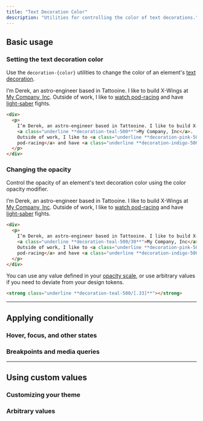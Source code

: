 ```yaml
---
title: "Text Decoration Color"
description: "Utilities for controlling the color of text decorations."
---
```




## Basic usage

### Setting the text decoration color

Use the `decoration-{color}` utilities to change the color of an element's [text decoration](/docs/text-decoration).

<Example p="none">
  <div class="bg-white p-8 text-slate-900 shadow-lg max-w-sm mx-auto text-sm leading-6 sm:text-base sm:leading-7 dark:bg-slate-800 dark:text-slate-400">
    <p class="text-sm leading-6">I’m Derek, an astro-engineer based in Tattooine. I like to build X-Wings at <a href="#" class="font-bold underline decoration-teal-500 decoration-2 dark:text-slate-200">My Company, Inc</a>. Outside of work, I like to <a href="#" class="font-bold underline decoration-pink-500 decoration-2 dark:text-slate-200">watch pod-racing</a> and have <a href="#" class="font-bold underline decoration-indigo-500 decoration-2 dark:text-slate-200">light-saber</a> fights.</p>
  </div>
</Example>

```html
<div>
  <p>
    I’m Derek, an astro-engineer based in Tattooine. I like to build X-Wings at
    <a class="underline **decoration-teal-500**">My Company, Inc</a>.
    Outside of work, I like to <a class="underline **decoration-pink-500**">watch
    pod-racing</a> and have <a class="underline **decoration-indigo-500**">light-saber</a> fights.
  </p>
</div>
```

### Changing the opacity

Control the opacity of an element's text decoration color using the color opacity modifier.

<Example p="none">
  <div class="bg-white p-8 text-slate-900 shadow-lg max-w-sm mx-auto text-sm leading-6 sm:text-base sm:leading-7 dark:bg-slate-800 dark:text-slate-400">
    <p class="text-sm leading-6">I’m Derek, an astro-engineer based in Tattooine. I like to build X-Wings at <a href="#" class="font-bold underline decoration-teal-500/30 decoration-2 dark:text-slate-200">My Company, Inc</a>. Outside of work, I like to <a href="#" class="font-bold underline decoration-pink-500/30 decoration-2 dark:text-slate-200">watch pod-racing</a> and have <a href="#" class="font-bold underline decoration-indigo-500/30 decoration-2 dark:text-slate-200">light-saber</a> fights.</p>
  </div>
</Example>

```html
<div>
  <p>
    I’m Derek, an astro-engineer based in Tattooine. I like to build X-Wings at
    <a class="underline **decoration-teal-500/30**">My Company, Inc</a>.
    Outside of work, I like to <a class="underline **decoration-pink-500/30**">watch
    pod-racing</a> and have <a class="underline **decoration-indigo-500/30**">light-saber</a> fights.
  </p>
</div>
```

You can use any value defined in your [opacity scale](/docs/opacity), or use arbitrary values if you need to deviate from your design tokens.

```html
<strong class="underline **decoration-teal-500/[.33]**"></strong>
```

---

## <Heading ignore>Applying conditionally</Heading>

### <Heading ignore>Hover, focus, and other states</Heading>

<HoverFocusAndOtherStates defaultClass="underline decoration-teal-600" featuredClass="decoration-blue-400" element="p" />

### <Heading ignore>Breakpoints and media queries</Heading>

<BreakpointsAndMediaQueries defaultClass="underline decoration-teal-600" featuredClass="decoration-blue-400" element="p" />

---

## Using custom values

### Customizing your theme

<CustomizePluginColors name="text decoration" configKey="textDecorationColor" />

### Arbitrary values

<ArbitraryValues property="text-decoration-color" featuredClass="decoration-[#50d71e]" element="p" />
